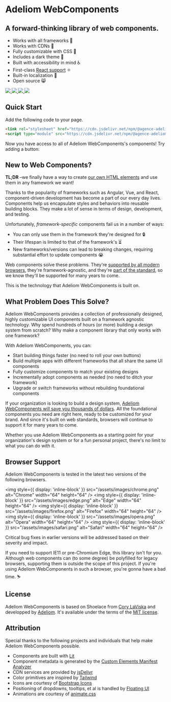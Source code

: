 
<Meta title="Welcome" />

# Adeliom WebComponents

## A forward-thinking library of web components.

- Works with all frameworks 🧩
- Works with CDNs 🚛
- Fully customizable with CSS 🎨
- Includes a dark theme 🌛
- Built with accessibility in mind ♿️
- First-class [React support](?path=/docs/framework-react--docs) ⚛️
- Built-in localization 💬
- Open source 😸

<div style={{ display: 'flex', gap: '0.75rem' }}>
  <a href="https://www.jsdelivr.com/package/npm/@agence-adeliom/awc" target="_blank">
    <img src="https://data.jsdelivr.com/v1/package/npm/@agence-adeliom/awc/badge" />
  </a>
  <a href="https://www.npmjs.com/package/@agence-adeliom/awc" target="_blank">
    <img src="https://img.shields.io/npm/dw/@agence-adeliom/awc?label=npm&style=flat-square" />
  </a>
  <a href="https://github.com/agence-adeliom/adeliom-webcomponents/blob/main/LICENSE.md" target="_blank">
    <img src="https://img.shields.io/badge/license-MIT-232323.svg?style=flat-square" />
  </a>
  <a href="https://github.com/agence-adeliom/adeliom-webcomponents?sponsor=1" target="_blank">
    <img src="https://img.shields.io/badge/GitHub-Code-232323.svg?style=flat-square&logo=github&logoColor=white" />
  </a>
</div>

## Quick Start

Add the following code to your page.

```html
<link rel="stylesheet" href="https://cdn.jsdelivr.net/npm/@agence-adeliom/awc@%VERSION%/%CDNDIR%/themes/light.css" />
<script type="module" src="https://cdn.jsdelivr.net/npm/@agence-adeliom/awc@%VERSION%/%CDNDIR%/awc.js"></script>
```

Now you have access to all of Adeliom WebComponents's components! Try adding a button:

<Canvas of={ButtonStories.Primary} />

## New to Web Components?

**TL;DR** –we finally have a way to create [our own HTML elements](https://html.spec.whatwg.org/multipage/custom-elements.html) and use them in any framework we want!

Thanks to the popularity of frameworks such as Angular, Vue, and React, component-driven development has become a part of our every day lives. Components help us encapsulate styles and behaviors into reusable building blocks. They make a lot of sense in terms of design, development, and testing.

Unfortunately, _framework-specific_ components fail us in a number of ways:

- You can only use them in the framework they're designed for 🔒
- Their lifespan is limited to that of the framework's ⏳
- New frameworks/versions can lead to breaking changes, requiring substantial effort to update components 😭

Web components solve these problems. They're [supported by all modern browsers](https://caniuse.com/#feat=custom-elementsv1), they're framework-agnostic, and they're [part of the standard](https://developer.mozilla.org/en-US/docs/Web/Web_Components), so we know they'll be supported for many years to come.

This is the technology that Adeliom WebComponents is built on.

## What Problem Does This Solve?

Adeliom WebComponents provides a collection of professionally designed, highly customizable UI components built on a framework agnostic technology. Why spend hundreds of hours (or more) building a design system from scratch? Why make a component library that only works with one framework?

With Adeliom WebComponents, you can:

- Start building things faster (no need to roll your own buttons)
- Build multiple apps with different frameworks that all share the same UI components
- Fully customize components to match your existing designs
- Incrementally adopt components as needed (no need to ditch your framework)
- Upgrade or switch frameworks without rebuilding foundational components

If your organization is looking to build a design system, [Adeliom WebComponents will save you thousands of dollars](https://medium.com/eightshapes-llc/and-you-thought-buttons-were-easy-26eb5b5c1871). All the foundational components you need are right here, ready to be customized for your brand. And since it's built on web standards, browsers will continue to support it for many years to come.

Whether you use Adeliom WebComponents as a starting point for your organization's design system or for a fun personal project, there's no limit to what you can do with it.

## Browser Support

Adeliom WebComponents is tested in the latest two versions of the following browsers.

<img style={{ display: 'inline-block' }} src="/assets/images/chrome.png" alt="Chrome" width="64" height="64" />
<img style={{ display: 'inline-block' }} src="/assets/images/edge.png" alt="Edge" width="64" height="64" />
<img style={{ display: 'inline-block' }} src="/assets/images/firefox.png" alt="Firefox" width="64" height="64" />
<img style={{ display: 'inline-block' }} src="/assets/images/opera.png" alt="Opera" width="64" height="64" />
<img style={{ display: 'inline-block' }} src="/assets/images/safari.png" alt="Safari" width="64" height="64" />

Critical bug fixes in earlier versions will be addressed based on their severity and impact.

If you need to support IE11 or pre-Chromium Edge, this library isn't for you. Although web components can (to some degree) be polyfilled for legacy browsers, supporting them is outside the scope of this project. If you're using Adeliom WebComponents in such a browser, you're gonna have a bad time. ⛷

## License

Adeliom WebComponents is based on Shoelace from [Cory LaViska](https://twitter.com/claviska) and developped by [Adeliom](https://adeliom.com/). It's available under the terms of the [MIT license](https://github.com/agence-adeliom/adeliom-webcomponents/blob/main/LICENSE.md).

## Attribution

Special thanks to the following projects and individuals that help make Adeliom WebComponents possible.

- Components are built with [Lit](https://lit.dev/)
- Component metadata is generated by the [Custom Elements Manifest Analyzer](https://github.com/open-wc/custom-elements-manifest)
- CDN services are provided by [jsDelivr](https://www.jsdelivr.com/)
- Color primitives are inspired by [Tailwind](https://tailwindcss.com/)
- Icons are courtesy of [Bootstrap Icons](https://icons.getbootstrap.com/)
- Positioning of dropdowns, tooltips, et al is handled by [Floating UI](https://floating-ui.com/)
- Animations are courtesy of [animate.css](https://animate.style/)
